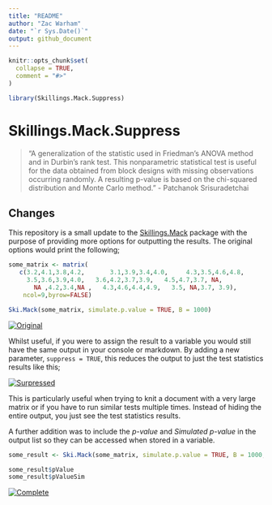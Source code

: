 ```yaml
---
title: "README"
author: "Zac Warham"
date: "`r Sys.Date()`"
output: github_document
---
```


```r
knitr::opts_chunk$set(
  collapse = TRUE,
  comment = "#>"
)

library(Skillings.Mack.Suppress)
```

# Skillings.Mack.Suppress

> "A generalization of the statistic used in Friedman's ANOVA method and in Durbin's rank test. This nonparametric statistical test is useful for the data obtained from block designs with missing observations occurring randomly. A resulting p-value is based on the chi-squared distribution and Monte Carlo method." - Patchanok Srisuradetchai


## Changes

This repository is a small update to the [Skillings.Mack](https://github.com/cran/Skillings.Mack "Skillings.Mack CRAN Mirror") package with the purpose of providing more options for outputting the results. The original options would print the following;

```r

some_matrix <- matrix(
   c(3.2,4.1,3.8,4.2,		3.1,3.9,3.4,4.0,	 4.3,3.5,4.6,4.8, 
     3.5,3.6,3.9,4.0,   3.6,4.2,3.7,3.9,   4.5,4.7,3.7, NA,
	   NA ,4.2,3.4,NA ,   4.3,4.6,4.4,4.9,   3.5, NA,3.7, 3.9),
    ncol=9,byrow=FALSE)

```

```r
Ski.Mack(some_matrix, simulate.p.value = TRUE, B = 1000)

```

[![Original](README_files/original.png)](https://github.com/ZacWarham "Go to author's page")

Whilst useful, if you were to assign the result to a variable you would still have the same output in your console or markdown. By adding a new parameter, `suppress = TRUE`, this reduces the output to just the test statistics results like this;

[![Surpressed](README_files/suppressed.png)](https://github.com/ZacWarham "Go to author's page")

This is particularly useful when trying to knit a document with a very large matrix or if you have to run similar tests multiple times. Instead of hiding the entire output, you just see the test statistics results.

A further addition was to include the *p-value* and *Simulated p-value* in the output list so they can be accessed when stored in a variable.

```r
some_result <- Ski.Mack(some_matrix, simulate.p.value = TRUE, B = 1000, suppress = TRUE)

some_result$pValue
some_result$pValueSim
```

[![Complete](README_files/complete.png)](https://github.com/ZacWarham "Go to author's page")
